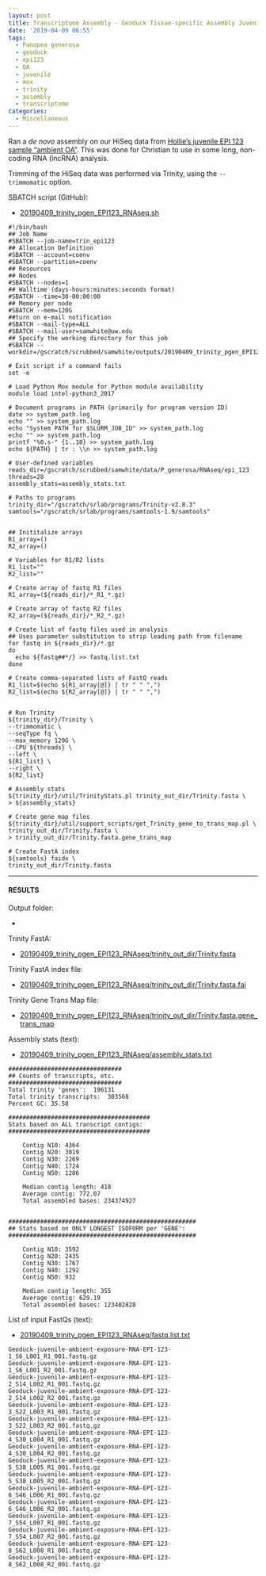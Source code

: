 ```yaml
---
layout: post
title: Transcriptome Assembly - Geoduck Tissue-specific Assembly Juvenile Ambient OA EPI123 with HiSeq Data on Mox
date: '2019-04-09 06:55'
tags:
  - Panopea generosa
  - geoduck
  - epi123
  - OA
  - juvenile
  - mox
  - trinity
  - assembly
  - transcriptome
categories:
  - Miscellaneous
---
```


Ran a _de novo_ assembly on our HiSeq data from [Hollie's juvenile EPI 123 sample "ambient OA"](https://github.com/hputnam/project_juvenile_geoduck_OA/blob/master/Setup_Notes/Sample_List.csv). This was done for Christian to use in some long, non-coding RNA (lncRNA) analysis.

Trimming of the HiSeq data was performed via Trinity, using the `--trimmomatic` option.

SBATCH script (GitHub):

- [20190409_trinity_pgen_EPI123_RNAseq.sh](https://github.com/RobertsLab/sams-notebook/blob/master/sbatch_scripts/20190409_trinity_pgen_EPI123_RNAseq.sh)

```shell
#!/bin/bash
## Job Name
#SBATCH --job-name=trin_epi123
## Allocation Definition
#SBATCH --account=coenv
#SBATCH --partition=coenv
## Resources
## Nodes
#SBATCH --nodes=1
## Walltime (days-hours:minutes:seconds format)
#SBATCH --time=30-00:00:00
## Memory per node
#SBATCH --mem=120G
##turn on e-mail notification
#SBATCH --mail-type=ALL
#SBATCH --mail-user=samwhite@uw.edu
## Specify the working directory for this job
#SBATCH --workdir=/gscratch/scrubbed/samwhite/outputs/20190409_trinity_pgen_EPI123_RNAseq

# Exit script if a command fails
set -e

# Load Python Mox module for Python module availability
module load intel-python3_2017

# Document programs in PATH (primarily for program version ID)
date >> system_path.log
echo "" >> system_path.log
echo "System PATH for $SLURM_JOB_ID" >> system_path.log
echo "" >> system_path.log
printf "%0.s-" {1..10} >> system_path.log
echo ${PATH} | tr : \\n >> system_path.log

# User-defined variables
reads_dir=/gscratch/scrubbed/samwhite/data/P_generosa/RNAseq/epi_123
threads=28
assembly_stats=assembly_stats.txt

# Paths to programs
trinity_dir="/gscratch/srlab/programs/Trinity-v2.8.3"
samtools="/gscratch/srlab/programs/samtools-1.9/samtools"


## Inititalize arrays
R1_array=()
R2_array=()

# Variables for R1/R2 lists
R1_list=""
R2_list=""

# Create array of fastq R1 files
R1_array=(${reads_dir}/*_R1_*.gz)

# Create array of fastq R2 files
R2_array=(${reads_dir}/*_R2_*.gz)

# Create list of fastq files used in analysis
## Uses parameter substitution to strip leading path from filename
for fastq in ${reads_dir}/*.gz
do
  echo ${fastq##*/} >> fastq.list.txt
done

# Create comma-separated lists of FastQ reads
R1_list=$(echo ${R1_array[@]} | tr " " ",")
R2_list=$(echo ${R2_array[@]} | tr " " ",")


# Run Trinity
${trinity_dir}/Trinity \
--trimmomatic \
--seqType fq \
--max_memory 120G \
--CPU ${threads} \
--left \
${R1_list} \
--right \
${R2_list}

# Assembly stats
${trinity_dir}/util/TrinityStats.pl trinity_out_dir/Trinity.fasta \
> ${assembly_stats}

# Create gene map files
${trinity_dir}/util/support_scripts/get_Trinity_gene_to_trans_map.pl \
trinity_out_dir/Trinity.fasta \
> trinity_out_dir/Trinity.fasta.gene_trans_map

# Create FastA index
${samtools} faidx \
trinity_out_dir/Trinity.fasta
```

---

#### RESULTS

Output folder:

- [](http://gannet.fish.washington.edu/Atumefaciens/20190409_trinity_pgen_EPI123_RNAseq/)

Trinity FastA:

- [20190409_trinity_pgen_EPI123_RNAseq/trinity_out_dir/Trinity.fasta](http://gannet.fish.washington.edu/Atumefaciens/20190409_trinity_pgen_EPI123_RNAseq/trinity_out_dir/Trinity.fasta)

Trinity FastA index file:

- [20190409_trinity_pgen_EPI123_RNAseq/trinity_out_dir/Trinity.fasta.fai](http://gannet.fish.washington.edu/Atumefaciens/20190409_trinity_pgen_EPI123_RNAseq/trinity_out_dir/Trinity.fasta.fai)

Trinity Gene Trans Map file:

- [20190409_trinity_pgen_EPI123_RNAseq/trinity_out_dir/Trinity.fasta.gene_trans_map](http://gannet.fish.washington.edu/Atumefaciens/20190409_trinity_pgen_EPI123_RNAseq/trinity_out_dir/Trinity.fasta.gene_trans_map)


Assembly stats (text):

- [20190409_trinity_pgen_EPI123_RNAseq/assembly_stats.txt](http://gannet.fish.washington.edu/Atumefaciens/20190409_trinity_pgen_EPI123_RNAseq/assembly_stats.txt)

```
################################
## Counts of transcripts, etc.
################################
Total trinity 'genes':	196131
Total trinity transcripts:	303568
Percent GC: 35.58

########################################
Stats based on ALL transcript contigs:
########################################

	Contig N10: 4364
	Contig N20: 3019
	Contig N30: 2269
	Contig N40: 1724
	Contig N50: 1286

	Median contig length: 418
	Average contig: 772.07
	Total assembled bases: 234374927


#####################################################
## Stats based on ONLY LONGEST ISOFORM per 'GENE':
#####################################################

	Contig N10: 3592
	Contig N20: 2435
	Contig N30: 1767
	Contig N40: 1292
	Contig N50: 932

	Median contig length: 355
	Average contig: 629.19
	Total assembled bases: 123402828
```

List of input FastQs (text):

- [20190409_trinity_pgen_EPI123_RNAseq/fastq.list.txt](http://gannet.fish.washington.edu/Atumefaciens/20190409_trinity_pgen_EPI123_RNAseq/fastq.list.txt)

```
Geoduck-juvenile-ambient-exposure-RNA-EPI-123-1_S6_L001_R1_001.fastq.gz
Geoduck-juvenile-ambient-exposure-RNA-EPI-123-1_S6_L001_R2_001.fastq.gz
Geoduck-juvenile-ambient-exposure-RNA-EPI-123-2_S14_L002_R1_001.fastq.gz
Geoduck-juvenile-ambient-exposure-RNA-EPI-123-2_S14_L002_R2_001.fastq.gz
Geoduck-juvenile-ambient-exposure-RNA-EPI-123-3_S22_L003_R1_001.fastq.gz
Geoduck-juvenile-ambient-exposure-RNA-EPI-123-3_S22_L003_R2_001.fastq.gz
Geoduck-juvenile-ambient-exposure-RNA-EPI-123-4_S30_L004_R1_001.fastq.gz
Geoduck-juvenile-ambient-exposure-RNA-EPI-123-4_S30_L004_R2_001.fastq.gz
Geoduck-juvenile-ambient-exposure-RNA-EPI-123-5_S38_L005_R1_001.fastq.gz
Geoduck-juvenile-ambient-exposure-RNA-EPI-123-5_S38_L005_R2_001.fastq.gz
Geoduck-juvenile-ambient-exposure-RNA-EPI-123-6_S46_L006_R1_001.fastq.gz
Geoduck-juvenile-ambient-exposure-RNA-EPI-123-6_S46_L006_R2_001.fastq.gz
Geoduck-juvenile-ambient-exposure-RNA-EPI-123-7_S54_L007_R1_001.fastq.gz
Geoduck-juvenile-ambient-exposure-RNA-EPI-123-7_S54_L007_R2_001.fastq.gz
Geoduck-juvenile-ambient-exposure-RNA-EPI-123-8_S62_L008_R1_001.fastq.gz
Geoduck-juvenile-ambient-exposure-RNA-EPI-123-8_S62_L008_R2_001.fastq.gz
```
